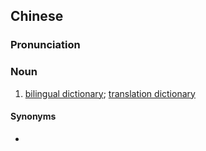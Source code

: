 {{also|双语词典}}
==Chinese==
{{zh-forms|s=双语词典|type=22}}

===Pronunciation===
{{zh-pron
|m=shuāngyǔ cídiǎn
|cat=n
}}

===Noun===
{{zh-noun}}

# [[bilingual dictionary]]; [[translation dictionary]]

====Synonyms====
* {{zh-l|譯典}}